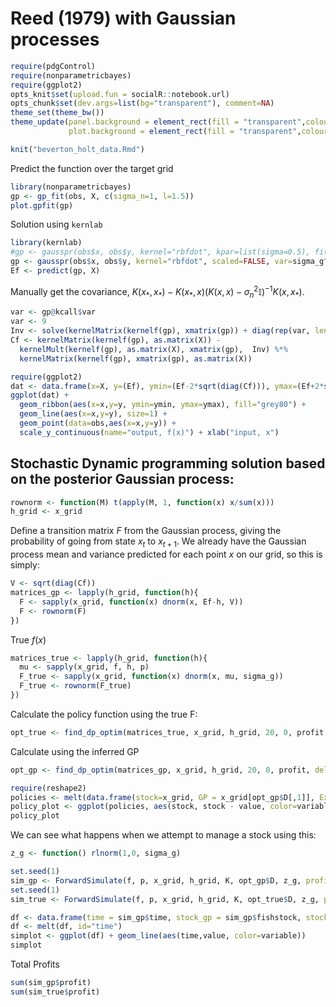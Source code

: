 Reed (1979) with Gaussian processes 
========================================================


```r
require(pdgControl)
require(nonparametricbayes)
require(ggplot2)
opts_knit$set(upload.fun = socialR::notebook.url)
opts_chunk$set(dev.args=list(bg="transparent"), comment=NA)
theme_set(theme_bw())
theme_update(panel.background = element_rect(fill = "transparent",colour = NA),
             plot.background = element_rect(fill = "transparent",colour = NA))
```


```r
knit("beverton_holt_data.Rmd")
```

Predict the function over the target grid

```r
library(nonparametricbayes)
gp <- gp_fit(obs, X, c(sigma_n=1, l=1.5))
plot.gpfit(gp)
```

Solution using `kernlab`

```r
library(kernlab)
#gp <- gausspr(obs$x, obs$y, kernel="rbfdot", kpar=list(sigma=0.5), fit=FALSE, scaled=FALSE, var=.09)
gp <- gausspr(obs$x, obs$y, kernel="rbfdot", scaled=FALSE, var=sigma_g^2)
Ef <- predict(gp, X)
```

Manually get the covariance, $K(x_*, x_*) - K(x_*, x)(K(x, x) - \sigma_n^2\mathbb{I})^{-1}K(x,x_*)$. 

```r
var <- gp@kcall$var
var <- 9
Inv <- solve(kernelMatrix(kernelf(gp), xmatrix(gp)) + diag(rep(var, length = length(xmatrix(gp)))))
Cf <- kernelMatrix(kernelf(gp), as.matrix(X)) - 
  kernelMult(kernelf(gp), as.matrix(X), xmatrix(gp),  Inv) %*% 
  kernelMatrix(kernelf(gp), xmatrix(gp), as.matrix(X))
```

```r
require(ggplot2)
dat <- data.frame(x=X, y=(Ef), ymin=(Ef-2*sqrt(diag(Cf))), ymax=(Ef+2*sqrt(diag(Cf))))    
ggplot(dat) + 
  geom_ribbon(aes(x=x,y=y, ymin=ymin, ymax=ymax), fill="grey80") +
  geom_line(aes(x=x,y=y), size=1) +
  geom_point(data=obs,aes(x=x,y=y)) + 
  scale_y_continuous(name="output, f(x)") + xlab("input, x") 
```



## Stochastic Dynamic programming solution based on the posterior Gaussian process:

```r
rownorm <- function(M) t(apply(M, 1, function(x) x/sum(x)))
h_grid <- x_grid
```

Define a transition matrix $F$ from the Gaussian process, giving the probability of going from state $x_t$ to $x_{t+1}$.
We already have the Gaussian process mean and variance predicted for each point $x$ on our grid, so this is simply:


```r
V <- sqrt(diag(Cf))
matrices_gp <- lapply(h_grid, function(h){
  F <- sapply(x_grid, function(x) dnorm(x, Ef-h, V))
  F <- rownorm(F)
})
```

True $f(x)$

```r
matrices_true <- lapply(h_grid, function(h){
  mu <- sapply(x_grid, f, h, p)
  F_true <- sapply(x_grid, function(x) dnorm(x, mu, sigma_g))
  F_true <- rownorm(F_true)
})
```


Calculate the policy function using the true F:

```r
opt_true <- find_dp_optim(matrices_true, x_grid, h_grid, 20, 0, profit, delta=.01)
```

Calculate using the inferred GP

```r
opt_gp <- find_dp_optim(matrices_gp, x_grid, h_grid, 20, 0, profit, delta=.01)
```



```r
require(reshape2)
policies <- melt(data.frame(stock=x_grid, GP = x_grid[opt_gp$D[,1]], Exact = x_grid[opt_true$D[,1]]), id="stock")
policy_plot <- ggplot(policies, aes(stock, stock - value, color=variable)) + geom_point() + xlab("stock size") + ylab("escapement") 
policy_plot
```

We can see what happens when we attempt to manage a stock using this:

``` r
z_g <- function() rlnorm(1,0, sigma_g)
````

``` r
set.seed(1)
sim_gp <- ForwardSimulate(f, p, x_grid, h_grid, K, opt_gp$D, z_g, profit=profit)
set.seed(1)
sim_true <- ForwardSimulate(f, p, x_grid, h_grid, K, opt_true$D, z_g, profit=profit)
````

``` r
df <- data.frame(time = sim_gp$time, stock_gp = sim_gp$fishstock, stock_true = sim_true$fishstock, harvest_gp = sim_gp$harvest, havest_true = sim_true$harvest)
df <- melt(df, id="time")
simplot <- ggplot(df) + geom_line(aes(time,value, color=variable))
simplot
````

Total Profits

```r
sum(sim_gp$profit)
sum(sim_true$profit)
```

